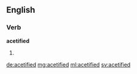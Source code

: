 ==English==

===Verb===
'''acetified'''

# {{en-past of|acetify}}

[[de:acetified]]
[[mg:acetified]]
[[ml:acetified]]
[[sv:acetified]]